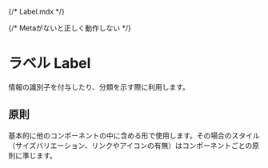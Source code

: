 {/* Label.mdx */}


{/* Metaがないと正しく動作しない */}

<Meta title="Label" of={LabelStories} />

# ラベル Label

情報の識別子を付与したり、分類を示す際に利用します。

## 原則

基本的に他のコンポーネントの中に含める形で使用します。その場合のスタイル（サイズバリエーション、リンクやアイコンの有無）はコンポーネントごとの原則に準じます。

<Canvas />
<Controls />

<Stories />
